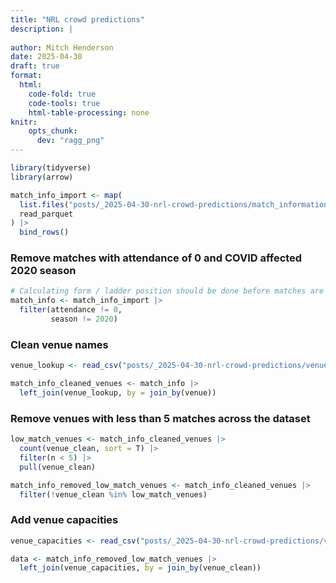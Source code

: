 ```yaml
---
title: "NRL crowd predictions"
description: |
  
author: Mitch Henderson
date: 2025-04-30
draft: true
format: 
  html: 
    code-fold: true
    code-tools: true
    html-table-processing: none
knitr:
    opts_chunk: 
      dev: "ragg_png"
---
```


```r
library(tidyverse)
library(arrow)
```

```r
match_info_import <- map(
  list.files("posts/_2025-04-30-nrl-crowd-predictions/match_information", full.names = T),
  read_parquet
) |>
  bind_rows()
```

### Remove matches with attendance of 0 and COVID affected 2020 season

```r
# Calculating form / ladder position should be done before matches are removed
match_info <- match_info_import |>
  filter(attendance != 0,
         season != 2020)
```

### Clean venue names

```r
venue_lookup <- read_csv("posts/_2025-04-30-nrl-crowd-predictions/venue_lookup.csv")

match_info_cleaned_venues <- match_info |>
  left_join(venue_lookup, by = join_by(venue))
```

### Remove venues with less than 5 matches across the dataset

```r
low_match_venues <- match_info_cleaned_venues |>
  count(venue_clean, sort = T) |>
  filter(n < 5) |>
  pull(venue_clean)

match_info_removed_low_match_venues <- match_info_cleaned_venues |>
  filter(!venue_clean %in% low_match_venues)
```

### Add venue capacities

```r
venue_capacities <- read_csv("posts/_2025-04-30-nrl-crowd-predictions/venue_capacities.csv")

data <- match_info_removed_low_match_venues |>
  left_join(venue_capacities, by = join_by(venue_clean))
```